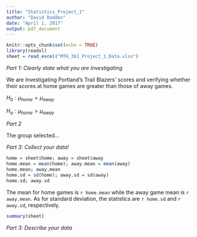```yaml
---
title: "Statistics_Project_1"
author: "David Rodden"
date: "April 1, 2017"
output: pdf_document
---
```


```r
knitr::opts_chunk$set(echo = TRUE)
library(readxl)
sheet = read_excel("MTH_361_Project_1_Data.xlsx")
```

*Part 1: Clearly state what you are investigating*

We are investigating Portland's Trail Blazers' scores and verifying whether their scores at home games are greater than those of away games.

$H_0: \mu_{home} = \mu_{away}$

$H_a: \mu_{home} > \mu_{away}$

*Part 2*

The group selected...

*Part 3: Collect your data!*

```r
home = sheet$home; away = sheet$away
home.mean = mean(home); away.mean = mean(away)
home.mean; away.mean
home.sd = sd(home); away.sd = sd(away)
home.sd; away.sd
```

The mean for home games is `r home.mean` while the away game mean is `r away.mean`.
As for standard deviation, the statistics are `r home.sd` and `r away.sd`, respectively.

```r
summary(sheet)
```

*Part 3: Describe your data*


